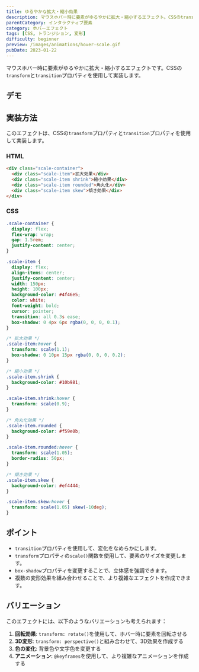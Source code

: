 ```yaml
---
title: ゆるやかな拡大・縮小効果
description: マウスホバー時に要素がゆるやかに拡大・縮小するエフェクト。CSSのtransformとtransitionプロパティを使用した実装例。
parentCategory: インタラクティブ要素
category: ホバーエフェクト
tags: [CSS, トランジション, 変形]
difficulty: beginner
preview: /images/animations/hover-scale.gif
pubDate: 2023-01-22
---
```




マウスホバー時に要素がゆるやかに拡大・縮小するエフェクトです。CSSの`transform`と`transition`プロパティを使用して実装します。

## デモ

<IframeDemo height="300px">
</IframeDemo>

## 実装方法

このエフェクトは、CSSの`transform`プロパティと`transition`プロパティを使用して実装します。

### HTML

```html
<div class="scale-container">
  <div class="scale-item">拡大効果</div>
  <div class="scale-item shrink">縮小効果</div>
  <div class="scale-item rounded">角丸化</div>
  <div class="scale-item skew">傾き効果</div>
</div>
```

### CSS

```css
.scale-container {
  display: flex;
  flex-wrap: wrap;
  gap: 1.5rem;
  justify-content: center;
}

.scale-item {
  display: flex;
  align-items: center;
  justify-content: center;
  width: 150px;
  height: 100px;
  background-color: #4f46e5;
  color: white;
  font-weight: bold;
  cursor: pointer;
  transition: all 0.3s ease;
  box-shadow: 0 4px 6px rgba(0, 0, 0, 0.1);
}

/* 拡大効果 */
.scale-item:hover {
  transform: scale(1.1);
  box-shadow: 0 10px 15px rgba(0, 0, 0, 0.2);
}

/* 縮小効果 */
.scale-item.shrink {
  background-color: #10b981;
}

.scale-item.shrink:hover {
  transform: scale(0.9);
}

/* 角丸化効果 */
.scale-item.rounded {
  background-color: #f59e0b;
}

.scale-item.rounded:hover {
  transform: scale(1.05);
  border-radius: 50px;
}

/* 傾き効果 */
.scale-item.skew {
  background-color: #ef4444;
}

.scale-item.skew:hover {
  transform: scale(1.05) skew(-10deg);
}
```

## ポイント

- `transition`プロパティを使用して、変化をなめらかにします。
- `transform`プロパティの`scale()`関数を使用して、要素のサイズを変更します。
- `box-shadow`プロパティを変更することで、立体感を強調できます。
- 複数の変形効果を組み合わせることで、より複雑なエフェクトを作成できます。

## バリエーション

このエフェクトには、以下のようなバリエーションも考えられます：

1. **回転効果**: `transform: rotate()`を使用して、ホバー時に要素を回転させる
2. **3D変形**: `transform: perspective()`と組み合わせて、3D効果を作成する
3. **色の変化**: 背景色や文字色を変更する
4. **アニメーション**: `@keyframes`を使用して、より複雑なアニメーションを作成する
